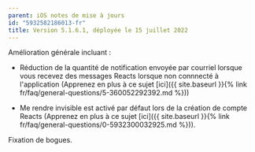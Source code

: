 ```yaml
---
parent: iOS notes de mise à jours
id: "5932582186013-fr"
title: Version 5.1.6.1, déployée le 15 juillet 2022
---
```

Amélioration générale incluant :

- Réduction de la quantité de notification envoyée par courriel lorsque vous recevez des messages Reacts lorsque non connnecté à l'application (Apprenez en plus à ce sujet [ici]({{ site.baseurl }}{% link fr/faq/general-questions/5-360052292392.md %}))

- Me rendre invisible est activé par défaut lors de la création de compte Reacts (Apprenez en plus à ce sujet [ici]({{ site.baseurl }}{% link fr/faq/general-questions/0-5932300032925.md %})).

Fixation de bogues.
